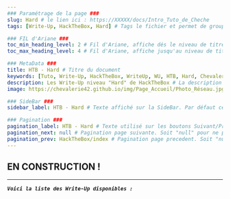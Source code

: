 ---
### Paramétrage de la page ###
slug: Hard # le lien ici : https://XXXXX/docs/Intro_Tuto_de_Cheche
tags: [Write-Up, HackTheBox, Hard] # Tags le fichier et permet de grouper par mots clef

### FIL d'Ariane ###
toc_min_heading_level: 2 # Fil d'Ariane, affiche dés le niveau de titre 2. Par Défaut : 2
toc_max_heading_level: 4 # Fil d'Ariane, affiche jusqu'au niveau de titre 4. Par défaut : 3

### MetaData ###
title: HTB - Hard # Titre du document
keywords: [Tuto, Write-Up, HackTheBox, WriteUp, WU, HTB, Hard, Chevalerie] # Mots Clef
description: Les Write-Up niveau "Hard" de HackTheBox # La description du document
image: https://chevalerie42.github.io/img/Page_Accueil/Photo_Réseau.jpg # Image utilisé par les liens vers cette page. A 1ere vue il faut privilégier les liens externe

### SideBar ###
sidebar_label: HTB - Hard # Texte affiché sur la SideBar. Par défaut ce sera le "title"

### Pagination ###
pagination_label: HTB - Hard # Texte utilisé sur les boutons Suivant/Précédent. Par defaut "Title"
pagination_next: null # Pagination page suivante. Soit "null" pour ne pas en ajotuer. Soit dossier/fichier (Réseau/Intro_Reseau)
pagination_prev: HackTheBox/index # Pagination page precedent. Soit "null" pour ne pas en ajotuer. Soit dossier/fichier (Réseau/Intro_Reseau)
---

## EN CONSTRUCTION !

--- 

**_`Voici la liste des Write-Up disponibles :`_**
